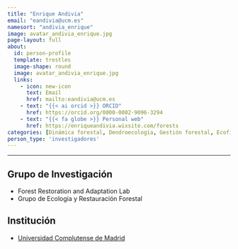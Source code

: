 ```yaml
---
title: "Enrique Andivia"
email: "eandivia@ucm.es"  
namesort: "andivia_enrique"
image: avatar_andivia_enrique.jpg
page-layout: full
about: 
  id: person-profile
  template: trestles
  image-shape: round
  image: avatar_andivia_enrique.jpg
  links:
    - icon: new-icon
      text: Email
      href: mailto:eandivia@ucm.es
    - text: "{{< ai orcid >}} ORCID"
      href: https://orcid.org/0000-0002-9096-3294
    - text: "{{< fa globe >}} Personal web"
      href: https://enriqueandivia.wixsite.com/forests
categories: [Dinámica forestal, Dendroecología, Gestión forestal, Ecofisiología]
person_type: 'investigadores'
---
```

 
<hr>

:::{#person-profile}

## Grupo de Investigación
- Forest Restoration and Adaptation Lab
- Grupo de Ecología y Restauración Forestal

## Institución
- [Universidad Complutense de Madrid](https://www.ucm.es/)

:::
